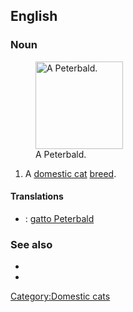 ==English==

===Noun===
{{en-noun}}
[[File:Tamila.jpg|thumb|right|140px|A Peterbald.]]
# A [[domestic cat]] [[breed]].

====Translations====
{{checktrans-top}}
* {{ttbc|it}}: [[gatto Peterbald]]
{{trans-mid}}

{{trans-bottom}}

===See also===
* {{pedia|Peterbald}}
* {{commonslite|Category:Peterbald}}

[[Category:Domestic cats]]
